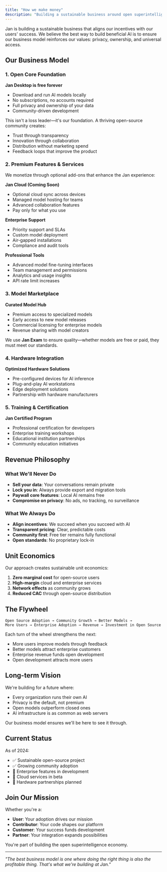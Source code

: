 ```yaml
---
title: "How we make money"
description: "Building a sustainable business around open superintelligence"
---
```


Jan is building a sustainable business that aligns our incentives with our users'
success. We believe the best way to build beneficial AI is to ensure our business
model reinforces our values: privacy, ownership, and universal access.

## Our Business Model

### 1. Open Core Foundation

**Jan Desktop is free forever**
- Download and run AI models locally
- No subscriptions, no accounts required
- Full privacy and ownership of your data
- Community-driven development

This isn't a loss leader—it's our foundation. A thriving open-source community creates:
- Trust through transparency
- Innovation through collaboration
- Distribution without marketing spend
- Feedback loops that improve the product

### 2. Premium Features & Services

We monetize through optional add-ons that enhance the Jan experience:

**Jan Cloud (Coming Soon)**
- Optional cloud sync across devices
- Managed model hosting for teams
- Advanced collaboration features
- Pay only for what you use

**Enterprise Support**
- Priority support and SLAs
- Custom model deployment
- Air-gapped installations
- Compliance and audit tools

**Professional Tools**
- Advanced model fine-tuning interfaces
- Team management and permissions
- Analytics and usage insights
- API rate limit increases

### 3. Model Marketplace

**Curated Model Hub**
- Premium access to specialized models
- Early access to new model releases
- Commercial licensing for enterprise models
- Revenue sharing with model creators

We use **Jan Exam** to ensure quality—whether models are free or paid, they must meet our standards.

### 4. Hardware Integration

**Optimized Hardware Solutions**
- Pre-configured devices for AI inference
- Plug-and-play AI workstations
- Edge deployment solutions
- Partnership with hardware manufacturers

### 5. Training & Certification

**Jan Certified Program**
- Professional certification for developers
- Enterprise training workshops
- Educational institution partnerships
- Community education initiatives

## Revenue Philosophy

### What We'll Never Do

- **Sell your data**: Your conversations remain private
- **Lock you in**: Always provide export and migration tools
- **Paywall core features**: Local AI remains free
- **Compromise on privacy**: No ads, no tracking, no surveillance

### What We Always Do

- **Align incentives**: We succeed when you succeed with AI
- **Transparent pricing**: Clear, predictable costs
- **Community first**: Free tier remains fully functional
- **Open standards**: No proprietary lock-in

## Unit Economics

Our approach creates sustainable unit economics:

1. **Zero marginal cost** for open-source users
2. **High-margin** cloud and enterprise services
3. **Network effects** as community grows
4. **Reduced CAC** through open-source distribution

## The Flywheel

```
Open Source Adoption → Community Growth → Better Models →
More Users → Enterprise Adoption → Revenue → Investment in Open Source
```

Each turn of the wheel strengthens the next:
- More users improve models through feedback
- Better models attract enterprise customers
- Enterprise revenue funds open development
- Open development attracts more users

## Long-term Vision

We're building for a future where:

- Every organization runs their own AI
- Privacy is the default, not premium
- Open models outperform closed ones
- AI infrastructure is as common as web servers

Our business model ensures we'll be here to see it through.

## Current Status

As of 2024:
- ✅ Sustainable open-source project
- ✅ Growing community adoption
- 🚧 Enterprise features in development
- 🚧 Cloud services in beta
- 📅 Hardware partnerships planned

## Join Our Mission

Whether you're a:
- **User**: Your adoption drives our mission
- **Contributor**: Your code shapes our platform
- **Customer**: Your success funds development
- **Partner**: Your integration expands possibilities

You're part of building the open superintelligence economy.

---

*"The best business model is one where doing the right thing is also the profitable thing. That's what we're building at Jan."*

